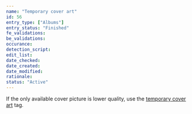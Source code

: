 ```yaml
---
name: "Temporary cover art"
id: 56
entry_type: ["Albums"]
entry_status: "Finished"
fe_validations:
be_validations:
occurance:
detection_script:
edit_list:
date_checked:
date_created:
date_modified:
rationale:
status: "Active"
---
```

If the only available cover picture is lower quality, use the [temporary cover art](https://vocadb.net/T/429/temporary-cover-art) tag.